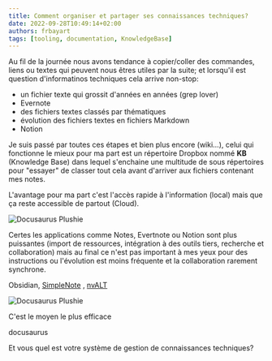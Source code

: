 ```yaml
---
title: Comment organiser et partager ses connaissances techniques?
date: 2022-09-28T10:49:14+02:00
authors: frbayart
tags: [tooling, documentation, KnowledgeBase]
---
```


Au fil de la journée nous avons tendance à copier/coller des commandes, liens ou textes qui peuvent nous êtres utiles par la suite; et lorsqu'il est question d'informatinos techniques cela arrive non-stop:

<!--truncate-->


- un fichier texte qui grossit d'années en années (grep lover)
- Evernote
- des fichiers textes classés par thématiques
- évolution des fichiers textes en fichiers Markdown
- Notion

Je suis passé par toutes ces étapes et bien plus encore (wiki...), celui qui fonctionne le mieux pour ma part est un répertoire Dropbox nommé __KB__ (Knowledge Base) dans lequel s'enchaine une multitude de sous répertoires pour "essayer" de classer tout cela avant d'arriver aux fichiers contenant mes notes.

L'avantage pour ma part c'est l'accès rapide à l'information (local) mais que ça reste accessible de partout (Cloud).

![Docusaurus Plushie](./image-2.png)

Certes les applications comme Notes, Evertnote ou Notion sont plus puissantes (import de ressources, intégration à des outils tiers, recherche et collaboration) mais au final ce n'est pas important à mes yeux pour des instructions ou l'évolution est moins fréquente et la collaboration rarement synchrone.

Obsidian, [SimpleNote](https://simplenote.com/?ref=creative-gooses) , [nvALT](https://brettterpstra.com/projects/nvalt/?ref=famipow)

![Docusaurus Plushie](./image.png)

C'est le moyen le plus efficace

docusaurus


Et vous quel est votre système de gestion de connaissances techniques?